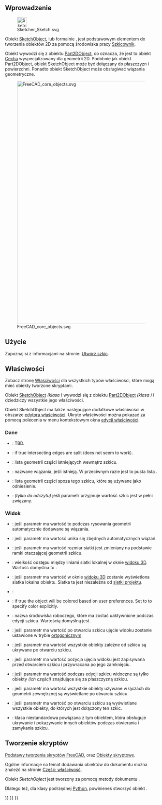 <languages/>
{{TOCright}}

<span id="Introduction"></span>
==Wprowadzenie==

[[File:Sketcher_Sketch.svg|32px]]

Obiekt [[Sketcher_SketchObject/pl|SketchObject]], lub formalnie {{incode|Sketcher::SketchObject}}, jest podstawowym elementem do tworzenia obiektów 2D za pomocą środowiska pracy [[Sketcher_Workbench/pl|Szkicownik]].

Obiekt {{incode|Sketcher::SketchObject}} wywodzi się z obiektu [[Part_Part2DObject/pl|Part2DObject]], co oznacza, że jest to obiekt [[Part Feature/pl|Cecha]] wyspecjalizowany dla geometrii 2D. Podobnie jak obiekt Part2DObject, obiekt SketchObject może być dołączany do płaszczyzn i powierzchni. Ponadto obiekt SketchObject może obsługiwać wiązania geometryczne.

[[File:FreeCAD_core_objects.svg|800px]]

{{Caption|Uproszczony diagram zależności pomiędzy podstawowymi obiektami w programie FreeCAD.}}

<span id="Usage"></span>
==Użycie==

Zapoznaj si z informacjami na stronie: [[Sketcher_NewSketch/pl|Utwórz szkic]].

<span id="Properties"></span>
==Właściwości==

Zobacz stronę [[Property/pl|Właściwości]] dla wszystkich typów właściwości, które mogą mieć obiekty tworzone skryptami.

Obiekt [[Sketcher_SketchObject/pl|SketchObject]] ''(klasa {{incode|Sketcher::SketchObject}})'' wywodzi się z obiektu [[Part_Part2DObject/pl|Part2DObject]] ''(klasa {{incode|Part::Part2DObject}})'' i dziedziczy wszystkie jego właściwości.

Obiekt SketchObject ma także następujące dodatkowe właściwości w obszarze [[Property_editor/pl|edytora właściwości]]. Ukryte właściwości można pokazać za pomocą polecenia {{MenuCommand|Pokaż ukryte}} w menu kontekstowym okna [[Property_editor/pl|edycji właściwości]].

<span id="Data"></span>
===Dane===

{{TitleProperty|Base}}

* {{PropertyData|Internal Shape|PartShape|Hidden}}: TBD.

{{TitleProperty|Internal Geometry}}

* {{PropertyData|Make Internals|Bool}}: if true intersecting edges are split (does not seem to work).

{{TitleProperty|Szkic}}

<div class="mw-translate-fuzzy">
* {{PropertyData|Geometria|GeometryList|ukryty}}: lista geometrii części istniejących wewnątrz szkicu.
* {{PropertyData|Wiązania|}}: nazwane wiązania, jeśli istnieją. W przeciwnym razie jest to pusta lista {{incode|[]}}.
* {{PropertyData|Geometria zewnętrzna|LinkSubList}}: lista geometrii części spoza tego szkicu, które są używane jako odniesienie.
* {{PropertyData|W pełni związany|Bool|ukryty}}: ''(tylko do odczytu)'' jeśli parametr przyjmuje wartość {{TRUE/pl}} szkic jest w pełni związany.
</div>

<span id="View"></span>
===Widok===

{{TitleProperty|Wiązania automatyczne}}

<div class="mw-translate-fuzzy">
* {{PropertyView|Wiązania automatyczne|Bool}}: jeśli parametr ma wartość {{TRUE/pl}} to podczas rysowania geometrii automatycznie dodawane są wiązania.
* {{PropertyView|Unikaj wiązań nadmiarowych|Bool}}: jeśli parametr ma wartość {{TRUE/pl}} unika się zbędnych automatycznych wiązań.
</div>

{{TitleProperty|Siatka}}

<div class="mw-translate-fuzzy">
* {{PropertyView|Automatyczny rozmiar siatki|Bool}}: jeśli parametr ma wartość {{TRUE/pl}} rozmiar siatki jest zmieniany na podstawie ramki otaczającej geometrii szkicu.
* {{PropertyView|Rozmiar siatki|Length}}: wielkość odstępu między liniami siatki lokalnej w oknie [[3D_view/pl|widoku 3D]]. Wartość domyślna to {{value|10 mm}}.
* {{PropertyView|Pokaż siatkę|Bool}}: jeśli parametr ma wartość {{TRUE/pl}} w oknie [[3D_view/pl|widoku 3D]] zostanie wyświetlona siatka lokalna obiektu. Siatka ta jest niezależna od [[Draft_ToggleGrid/pl|siatki projektu]].
</div>

{{TitleProperty|Layers}}

* {{PropertyView|Visual Layer List|BadType}}:

{{TitleProperty|Object Style}}

* {{PropertyView|Auto Color|Bool}}: if true the object will be colored based on user preferences. Set to {{False}} to specify color explicitly.

{{TitleProperty|Widoczność automatyczna}}

<div class="mw-translate-fuzzy">
* {{PropertyView|Środowisko edycji|String}}: nazwa środowiska roboczego, które ma zostać uaktywnione podczas edycji szkicu. Wartością domyślną jest {{value|SketcherWorkbench}}.
* {{PropertyView|Wymuś Ortho|Bool}}: jeśli parametr ma wartość {{TRUE/pl}} po otwarciu szkicu ujęcie widoku zostanie ustawione w trybie [[Std_OrthographicCamera/pl|ortogonicznym]].
* {{PropertyView|Ukryj zależne|Bool}}: jeśli parametr ma wartość {{TRUE/pl}} wszystkie obiekty zależne od szkicu są ukrywane po otwarciu szkicu.
* {{PropertyView|Restore Camera|Bool}}: jeśli parametr ma wartość {{TRUE/pl}} pozycja ujęcia widoku jest zapisywana przed otwarciem szkicu i przywracana po jego zamknięciu.
* {{PropertyView|Widok Przekroju|Bool}}: jeśli parametr ma wartość {{TRUE/pl}} podczas edycji szkicu widoczne są tylko obiekty ''(ich części)'' znajdujące się za płaszczyzną szkicu.
* {{PropertyView|Wyświetl odnośniki|Bool}}: jeśli parametr ma wartość {{TRUE/pl}} wszystkie obiekty używane w łączach do geometrii zewnętrznej są wyświetlane po otwarciu szkicu.
* {{PropertyView|Wyświetl podparcie|Bool}}: jeśli parametr ma wartość {{TRUE/pl}} po otwarciu szkicu są wyświetlane wszystkie obiekty, do których jest dołączony ten szkic.
* {{PropertyView|Tempo Vis|PythonObject|ukryty}}: klasa niestandardowa powiązana z tym obiektem, która obsługuje ukrywanie i pokazywanie innych obiektów podczas otwierania i zamykania szkicu.
</div>

<span id="Scripting"></span>
==Tworzenie skryptów==

{{Emphasis|Zobacz również:}} [[FreeCAD_Scripting_Basics/pl|Podstawy tworzenia skryptów FreeCAD]], oraz [[Scripted_objects/pl|Obiekty skryptowe]].

Ogólne informacje na temat dodawania obiektów do dokumentu można znaleźć na stronie [[Part_Feature/pl|Część: właściwość]].

Obiekt ''SketchObject'' jest tworzony za pomocą metody dokumentu {{incode|addObject()}}.

{{Code|code=
import FreeCAD as App

doc = App.newDocument()
obj = App.ActiveDocument.addObject("Sketcher::SketchObject", "Sketch")
obj.Label = "Custom label"
}}

Dlatego też, dla klasy podrzędnej [[Python/pl|Python]], powinieneś stworzyć obiekt {{incode|Sketcher::SketchObjectPython}}.

{{Code|code=
import FreeCAD as App

doc = App.newDocument()
obj = App.ActiveDocument.addObject("Sketcher::SketchObjectPython", "CustomSketch")
obj.Label = "Custom label"
}}


{{Sketcher_Tools_navi{{#translation:}}}}
{{Document_objects_navi{{#translation:}}}}
{{Userdocnavi{{#translation:}}}}